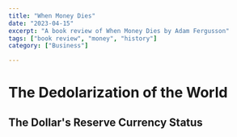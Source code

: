---
title: "When Money Dies"
date: "2023-04-15"
excerpt: "A book review of When Money Dies by Adam Fergusson"
tags: ["book review", "money", "history"]
category: ["Business"]

---

# The Dedolarization of the World 

## The Dollar's Reserve Currency Status

